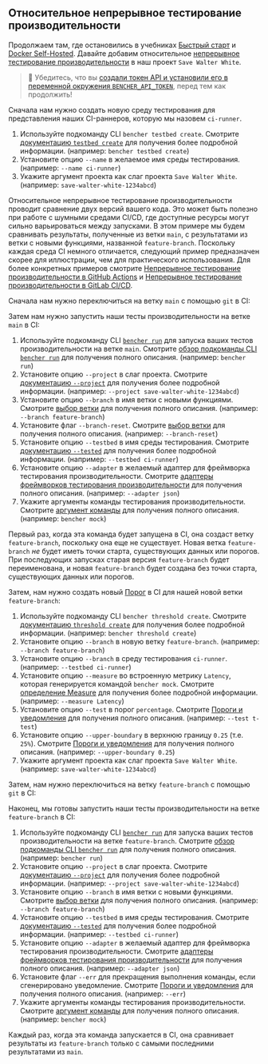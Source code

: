 
## Относительное непрерывное тестирование производительности

Продолжаем там, где остановились в учебниках
[Быстрый старт][quick start] и [Docker Self-Hosted][docker self-hosted]. Давайте добавим относительное [непрерывное тестирование производительности][continuous benchmarking] в наш проект `Save Walter White`.

> 🐰 Убедитесь, что вы
> [создали токен API и установили его в переменной окружения `BENCHER_API_TOKEN`][create an api token],
> перед тем как продолжить!

Сначала нам нужно создать новую среду тестирования для представления наших CI-раннеров, которую мы назовем `ci-runner`.

<TestbedCreate />

1. Используйте подкоманду CLI `bencher testbed create`.
   Смотрите [документацию `testbed create`][testbed create] для получения более подробной информации.
   (например: `bencher testbed create`)
2. Установите опцию `--name` в желаемое имя среды тестирования.
   (например: `--name ci-runner`)
3. Укажите аргумент проекта как слаг проекта `Save Walter White`.
   (например: `save-walter-white-1234abcd`)

Относительное непрерывное тестирование производительности проводит сравнение двух версий вашего кода.
Это может быть полезно при работе с шумными средами CI/CD,
где доступные ресурсы могут сильно варьироваться между запусками.
В этом примере мы будем сравнивать результаты, полученные из ветки `main`,
с результатами из ветки с новыми функциями, названной `feature-branch`.
Поскольку каждая среда CI немного отличается,
следующий пример предназначен скорее для иллюстрации, чем для практического использования.
Для более конкретных примеров смотрите [Непрерывное тестирование производительности в GitHub Actions][github actions]
и [Непрерывное тестирование производительности в GitLab CI/CD][gitlab ci/cd].

Сначала нам нужно переключиться на ветку `main` с помощью `git` в CI:

<GitCheckoutMain />

Затем нам нужно запустить наши тесты производительности на ветке `main` в CI:

<RunMainRelative />

1. Используйте подкоманду CLI <code><a href="/ru/docs/explanation/bencher-run/">bencher run</a></code>
   для запуска ваших тестов производительности на ветке `main`.
   Смотрите [обзор подкоманды CLI `bencher run`][bencher run] для получения полного описания.
   (например: `bencher run`)
2. Установите опцию `--project` в слаг проекта.
   Смотрите [документацию `--project`][project option] для получения более подробной информации.
   (например: `--project save-walter-white-1234abcd`)
3. Установите опцию `--branch` в имя ветки с новыми функциями.
   Смотрите [выбор ветки][branch selection branch] для получения полного описания.
   (например: `--branch feature-branch`)
4. Установите флаг `--branch-reset`.
   Смотрите [выбор ветки][branch selection reset] для получения полного описания.
   (например: `--branch-reset`)
5. Установите опцию `--testbed` в имя среды тестирования.
   Смотрите [документацию `--tested`][testbed option] для получения более подробной информации.
   (например: `--testbed ci-runner`)
6. Установите опцию `--adapter` в желаемый адаптер для фреймворка тестирования производительности.
   Смотрите [адаптеры фреймворков тестирования производительности][adapters] для получения полного описания.
   (например: `--adapter json`)
7. Укажите аргументы команды тестирования производительности.
    Смотрите [аргумент команды][command argument] для получения полного описания.
    (например: `bencher mock`)

Первый раз, когда эта команда будет запущена в CI,
она создаст ветку `feature-branch`, поскольку она еще не существует.
Новая ветка `feature-branch` _не_ будет иметь точки старта, существующих данных или порогов.
При последующих запусках старая версия `feature-branch` будет переименована,
и новая `feature-branch` будет создана без точки старта, существующих данных или порогов.

Затем, нам нужно создать новый [Порог][thresholds] в CI для нашей новой ветки `feature-branch`:

<ThresholdCreateRelative />

1. Используйте подкоманду CLI `bencher threshold create`.
   Смотрите [документацию `threshold create`][threshold create] для получения более подробной информации.
   (например: `bencher threshold create`)
2. Установите опцию `--branch` в новую ветку `feature-branch`.
   (например: `--branch feature-branch`)
3. Установите опцию `--branch` в среду тестирования `ci-runner`.
   (например: `--testbed ci-runner`)
4. Установите опцию `--measure` во встроенную метрику `Latency`, которая генерируется командой `bencher mock`.
   Смотрите [определение Measure][measure] для получения более подробной информации.
   (например: `--measure Latency`)
5. Установите опцию `--test` в порог `percentage`.
   Смотрите [Пороги и уведомления][percentage] для получения полного описания.
   (например: `--test t-test`)
6. Установите опцию `--upper-boundary` в верхнюю границу `0.25` (т.е. `25%`).
   Смотрите [Пороги и уведомления][percentage upper boundary] для получения полного описания.
   (например: `--upper-boundary 0.25`)
7. Укажите аргумент проекта как слаг проекта `Save Walter White`.
   (например: `save-walter-white-1234abcd`)

Затем, нам нужно переключиться на ветку `feature-branch` с помощью `git` в CI:

<GitCheckoutFeature />

Наконец, мы готовы запустить наши тесты производительности на ветке `feature-branch` в CI:

<RunFeatureRelative />

1. Используйте подкоманду CLI <code><a href="/ru/docs/explanation/bencher-run/">bencher run</a></code>
   для запуска ваших тестов производительности на ветке `feature-branch`.
   Смотрите [обзор подкоманды CLI `bencher run`][bencher run] для получения полного описания.
   (например: `bencher run`)
2. Установите опцию `--project` в слаг проекта.
   Смотрите [документацию `--project`][project option] для получения более подробной информации.
   (например: `--project save-walter-white-1234abcd`)
3. Установите опцию `--branch` в имя ветки с новыми функциями.
   Смотрите [выбор ветки][branch selection branch] для получения полного описания.
   (например: `--branch feature-branch`)
4. Установите опцию `--testbed` в имя среды тестирования.
   Смотрите [документацию `--tested`][testbed option] для получения более подробной информации.
   (например: `--testbed ci-runner`)
5. Установите опцию `--adapter` в желаемый адаптер для фреймворка тестирования производительности.
   Смотрите [адаптеры фреймворков тестирования производительности][adapters] для получения полного описания.
   (например: `--adapter json`)
6. Установите флаг `--err` для прекращения выполнения команды, если сгенерировано уведомление.
   Смотрите [Пороги и уведомления][alerts] для получения полного описания.
   (например: `--err`)
7. Укажите аргументы команды тестирования производительности.
   Смотрите [аргумент команды][command argument] для получения полного описания.
   (например: `bencher mock`)

Каждый раз, когда эта команда запускается в CI,
она сравнивает результаты из `feature-branch` только с самыми последними результатами из `main`.

[quick start]: /ru/docs/tutorial/quick-start/
[docker self-hosted]: /ru/docs/tutorial/docker/
[continuous benchmarking]: /ru/docs/explanation/continuous-benchmarking/
[create an api token]: /ru/docs/tutorial/quick-start/#create-an-api-token
[testbed create]: /ru/docs/api/projects/testbeds/#post-v0projectsprojecttestbeds
[github actions]: /ru/docs/how-to/github-actions/
[gitlab ci/cd]: /ru/docs/how-to/gitlab-ci-cd/
[bencher run]: /ru/docs/explanation/bencher-run/
[project option]: /ru/docs/explanation/bencher-run/#--project-project
[branch selection branch]: /ru/docs/explanation/branch-selection/#--branch-branch
[branch selection reset]: /ru/docs/explanation/branch-selection/#--branch-reset
[testbed option]: /ru/docs/explanation/bencher-run/#--testbed-testbed
[adapters]: /ru/docs/explanation/adapters/
[command argument]: /ru/docs/explanation/bencher-run/#benchmark-command
[thresholds]: /ru/docs/explanation/thresholds/
[threshold create]: /ru/docs/api/projects/thresholds/#post-v0projectsprojectthresholds
[measure]: /ru/docs/explanation/benchmarking/#measure
[percentage]: /ru/docs/explanation/thresholds/#percentage-thresholds
[percentage upper boundary]: /ru/docs/explanation/thresholds/#percentage-threshold-upper-boundary
[alerts]: /ru/docs/explanation/thresholds/#alerts